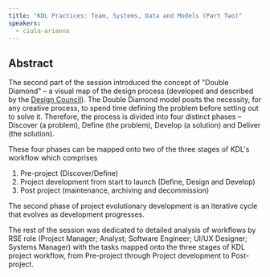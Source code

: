 ```yaml
---
title: "KDL Practices: Team, Systems, Data and Models (Part Two)"
speakers:
  - ciula-arianna
---
```

## Abstract

The second part of the session introduced the concept of "Double Diamond" – a visual map of the design process (developed and described by the [Design Council](https://www.designcouncil.org.uk/news-opinion/what-framework-innovation-design-councils-evolved-double-diamond)). The Double Diamond model posits the necessity, for any creative process, to spend time defining the problem before setting out to solve it. Therefore, the process is divided into four distinct phases – Discover (a problem), Define (the problem), Develop (a solution) and Deliver (the solution).

These four phases can be mapped onto two of the three stages of KDL's workflow which comprises

1. Pre-project (Discover/Define)
2. Project development from start to launch (Define, Design and Develop)
3. Post project (maintenance, archiving and decommission)

The second phase of project evolutionary development is an iterative cycle that evolves as development progresses.

The rest of the session was dedicated to detailed analysis of workflows by RSE role (Project Manager; Analyst; Software Engineer; UI/UX Designer; Systems Manager) with the tasks mapped onto the three stages of KDL project workflow, from Pre-project through Project development to Post-project.

<DownloadLink href="downloads/1.3-Practices_2.pdf" />

<Speakers>
  <Speaker speaker="ciula-arianna" />
</Speakers>

